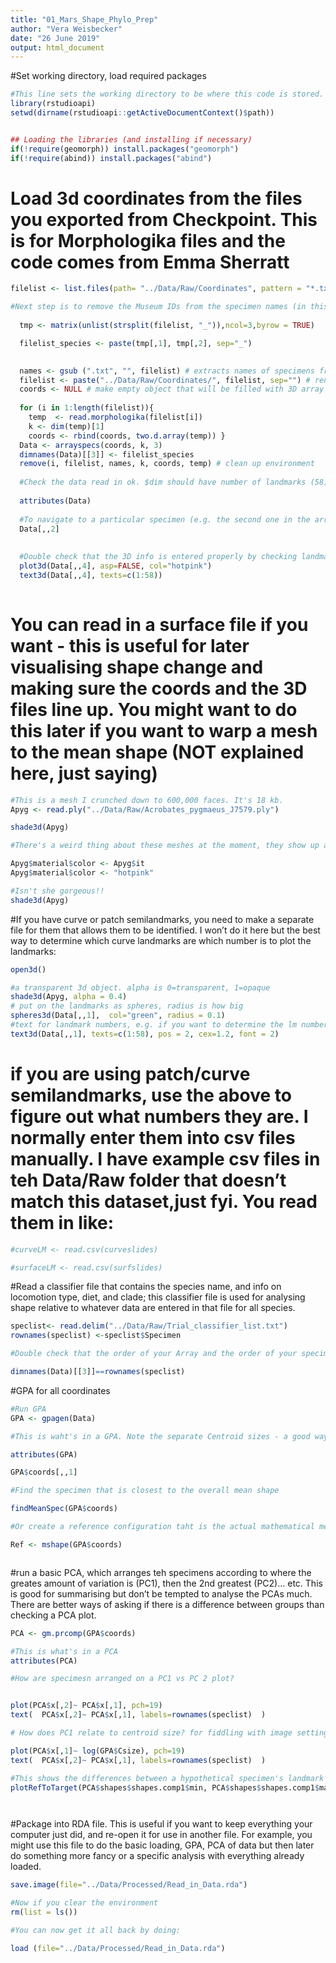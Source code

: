 ```yaml
---
title: "01_Mars_Shape_Phylo_Prep"
author: "Vera Weisbecker"
date: "26 June 2019"
output: html_document
---
```



#Set working directory, load required packages

```r

#This line sets the working directory to be where this code is stored. At least on most computers. If this doesn't work, you should be able to just enter the whole file path wherever you need to read a file (or write to a file). In that case, beware of the slashes - R works with forward slashes (/) but PCs tend to work with backward slashes. There is a way of forcing slashes the right way but it's easier to just manually change.
library(rstudioapi)
setwd(dirname(rstudioapi::getActiveDocumentContext()$path))


## Loading the libraries (and installing if necessary)
if(!require(geomorph)) install.packages("geomorph")
if(!require(abind)) install.packages("abind")

```

# Load 3d coordinates from the files you exported from Checkpoint. This is for Morphologika files and the code comes from Emma Sherratt
 
```r

filelist <- list.files(path= "../Data/Raw/Coordinates", pattern = "*.txt")

#Next step is to remove the Museum IDs from the specimen names (in this particular case. Each dataset is different but each specimen needs a unique name and the specimen names need to match up with any classifier files you are using)  
  
  tmp <- matrix(unlist(strsplit(filelist, "_")),ncol=3,byrow = TRUE)   

  filelist_species <- paste(tmp[,1], tmp[,2], sep="_")

  
  names <- gsub (".txt", "", filelist) # extracts names of specimens from the file name
  filelist <- paste("../Data/Raw/Coordinates/", filelist, sep="") # rename with path
  coords <- NULL # make empty object that will be filled with 3D array of coordinate data
  
  for (i in 1:length(filelist)){
    temp  <- read.morphologika(filelist[i]) 
    k <- dim(temp)[1] 
    coords <- rbind(coords, two.d.array(temp)) }
  Data <- arrayspecs(coords, k, 3) 
  dimnames(Data)[[3]] <- filelist_species
  remove(i, filelist, names, k, coords, temp) # clean up environment
  
  #Check the data read in ok. $dim should have number of landmarks (58), number of dimensions (3), number of specimens (10), and the specimen names.
  
  attributes(Data)
  
  #To navigate to a particular specimen (e.g. the second one in the array, which you know from the attributes() command above is called "Aepyprymnus_rufescens")
  Data[,,2]
  
  
  #Double check that the 3D info is entered properly by checking landmark numbers
  plot3d(Data[,,4], asp=FALSE, col="hotpink")
  text3d(Data[,,4], texts=c(1:58))
  
```


# You can  read in a surface file if you want - this is useful for later visualising shape change and making sure the coords and the 3D files line up. You might want to do this later if you want to warp a mesh to the mean shape (NOT explained here, just saying)

```r

#This is a mesh I crunched down to 600,000 faces. It's 18 kb.
Apyg <- read.ply("../Data/Raw/Acrobates_pygmaeus_J7579.ply")

shade3d(Apyg)

#There's a weird thing about these meshes at the moment, they show up as black. So to fix this I found a strange workaround - but any improvements are much appreciated

Apyg$material$color <- Apyg$it
Apyg$material$color <- "hotpink"

#Isn't she gorgeous!!
shade3d(Apyg)


```


#If you have curve or patch semilandmarks, you need to make a separate file for them that allows them to be identified. I won't do it here but the best way to determine which curve landmarks are which number is to plot the landmarks: 

```r

  
open3d()

#a transparent 3d object. alpha is 0=transparent, 1=opaque
shade3d(Apyg, alpha = 0.4)
# put on the landmarks as spheres, radius is how big
spheres3d(Data[,,1],  col="green", radius = 0.1)
#text for landmark numbers, e.g. if you want to determine the lm numbers for your patches and curves
text3d(Data[,,1], texts=c(1:58), pos = 2, cex=1.2, font = 2)

```

# if you are using patch/curve semilandmarks, use the above to figure out what numbers they are. I normally enter them into csv files manually. I have example csv files in teh Data/Raw folder that doesn't match this dataset,just fyi. You read them in like:  

```r

#curveLM <- read.csv(curveslides)

#surfaceLM <- read.csv(surfslides)


```


#Read a classifier file that contains the species name, and info on locomotion type, diet, and clade; this classifier file is used for analysing shape relative to whatever data are entered in that file for all species. 


```r

speclist<- read.delim("../Data/Raw/Trial_classifier_list.txt")
rownames(speclist) <-speclist$Specimen

#Double check that the order of your Array and the order of your specimen list are the same (they will need to talk to each other!). This has to return "TRUE" for all. 

dimnames(Data)[[3]]==rownames(speclist)

```


#GPA for all coordinates

```r
#Run GPA
GPA <- gpagen(Data)

#This is waht's in a GPA. Note the separate Centroid sizes - a good way of checking if they are all correct is to check if your smallest specimen also has the smallest C size. There is a lot of potential for error in specimen dimensions so it's worth keeping a good eye on the Csizes at all times. 

attributes(GPA)

GPA$coords[,,1]

#Find the specimen that is closest to the overall mean shape

findMeanSpec(GPA$coords)

#Or create a reference configuration taht is the actual mathematical mean shape:

Ref <- mshape(GPA$coords)



```

#run a basic PCA, which arranges teh specimens according to where the greates amount of variation is (PC1), then the 2nd greatest (PC2)... etc. This is good for summarising but don't be tempted to analyse the PCAs much. There are better ways of asking if there is a difference between groups than checking a PCA plot.

```r

PCA <- gm.prcomp(GPA$coords)

#This is what's in a PCA
attributes(PCA)

#How are specimesn arranged on a PC1 vs PC 2 plot?


plot(PCA$x[,2]~ PCA$x[,1], pch=19)
text(  PCA$x[,2]~ PCA$x[,1], labels=rownames(speclist)  )

# How does PC1 relate to centroid size? for fiddling with image settings, go to R console and type in ?plot. Note I'm log-transforming csize because animals tend to evolve on an exponential scale when it comes to size. If we didn't log, we would have all the small specimens bunched on the left and the relationship would likely not be linear.

plot(PCA$x[,1]~ log(GPA$Csize), pch=19)
text(  PCA$x[,2]~ PCA$x[,1], labels=rownames(speclist)  )

#This shows the differences between a hypothetical specimen's landmark configuration at the lower scores of PC1 - balls - and compares it to a hypothetical landmark configuration for the higher scores of PC1 (where the hairs point to)
plotRefToTarget(PCA$shapes$shapes.comp1$min, PCA$shapes$shapes.comp1$max, method="vector")




```



#Package into RDA file. This is useful if you want to keep everything your computer just did, and re-open it for use in another file. For example, you might use this file to do the basic loading, GPA, PCA of data but then later do something more fancy or a specific analysis with everything already loaded. 
```r

save.image(file="../Data/Processed/Read_in_Data.rda")

#Now if you clear the environment
rm(list = ls())

#You can now get it all back by doing:

load (file="../Data/Processed/Read_in_Data.rda")


```

